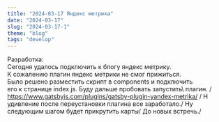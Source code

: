 ```yaml
---
title: "2024-03-17 Яндекс метрика"
date: "2024-03-17"
slug: "2024-03-17-1"
theme: "blog"
tags: "develop"
---
```


Разработка:\
Сегодня удалось подключить к блогу яндекс метрику.\
К сожалению плагин яндекс метрики не смог прижиться.\
Было решено разместить скрипт в components и подключить\
его к странице index.js. Буду дальше пробовать запустить\ 
плагин.
/
https://www.gatsbyjs.com/plugins/gatsby-plugin-yandex-metrika/
/
Н удивление после переустановки плагина все заработало./
Ну следующим шагом будет прикрутить карты/
До новых встречь./


